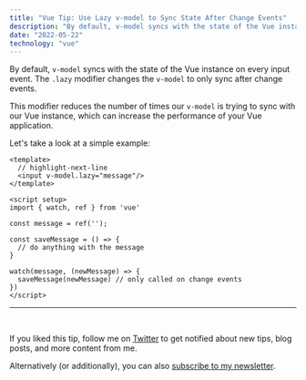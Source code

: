 ```yaml
---
title: "Vue Tip: Use Lazy v-model to Sync State After Change Events"
description: "By default, v-model syncs with the state of the Vue instance on every input event. The .lazy modifier syncs after change events."
date: "2022-05-22"
technology: "vue"
---
```


By default, `v-model` syncs with the state of the Vue instance on every input event. The `.lazy` modifier changes the `v-model` to only sync after change events.

This modifier reduces the number of times our `v-model` is trying to sync with our Vue instance, which can increase the performance of your Vue application.

Let's take a look at a simple example:

```vue
<template>
  // highlight-next-line
  <input v-model.lazy="message"/>
</template>

<script setup>
import { watch, ref } from 'vue'

const message = ref('');

const saveMessage = () => {
  // do anything with the message
}

watch(message, (newMessage) => {
  saveMessage(newMessage) // only called on change events
})
</script>
```

---
<br/>

If you liked this tip, follow me on [Twitter](https://twitter.com/mokkapps) to get notified about new tips, blog posts, and more content from me.

Alternatively (or additionally), you can also [subscribe to my newsletter](https://mokkapps.de/newsletter).
